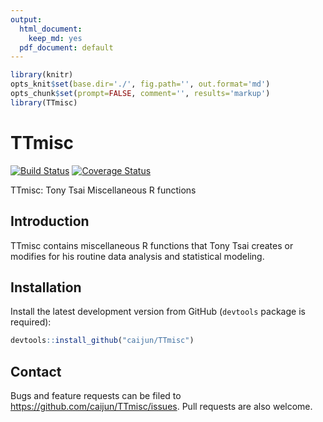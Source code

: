 ```yaml
---
output:
  html_document:
    keep_md: yes
  pdf_document: default
---
```


```r
library(knitr)
opts_knit$set(base.dir='./', fig.path='', out.format='md')
opts_chunk$set(prompt=FALSE, comment='', results='markup')
library(TTmisc)
```

# TTmisc

[![Build Status](https://travis-ci.org/caijun/TTmisc.svg?branch=master)](https://travis-ci.org/caijun/TTmisc) [![Coverage Status](https://coveralls.io/repos/caijun/TTmisc/badge.svg?branch=master)](https://coveralls.io/r/caijun/TTmisc?branch=master)

TTmisc: Tony Tsai Miscellaneous R functions

## Introduction

TTmisc contains miscellaneous R functions that Tony Tsai creates or modifies for his routine data analysis and statistical modeling.

## Installation

Install the latest development version from GitHub (`devtools` package is required):

```r
devtools::install_github("caijun/TTmisc")
```

## Contact

Bugs and feature requests can be filed to
<https://github.com/caijun/TTmisc/issues>. Pull requests are also welcome.
